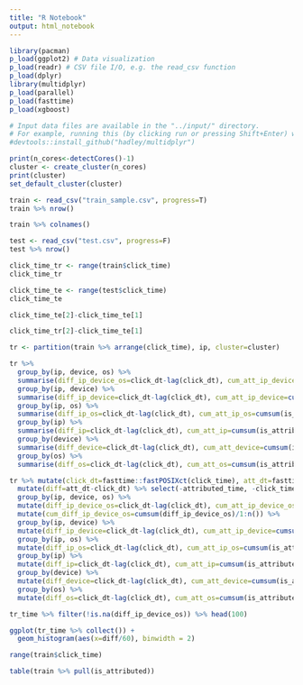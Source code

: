```yaml
---
title: "R Notebook"
output: html_notebook
---
```


```r
library(pacman)
p_load(ggplot2) # Data visualization
p_load(readr) # CSV file I/O, e.g. the read_csv function
p_load(dplyr)
library(multidplyr)
p_load(parallel)
p_load(fasttime)
p_load(xgboost)

# Input data files are available in the "../input/" directory.
# For example, running this (by clicking run or pressing Shift+Enter) will list the files in the input directory
#devtools::install_github("hadley/multidplyr")
```

```r
print(n_cores<-detectCores()-1)
cluster <- create_cluster(n_cores)
print(cluster)
set_default_cluster(cluster)
```


```r
train <- read_csv("train_sample.csv", progress=T)
train %>% nrow()
```

```r
train %>% colnames()

```


```r
test <- read_csv("test.csv", progress=F)
test %>% nrow()
```

```r
click_time_tr <- range(train$click_time)
click_time_tr
```

```r
click_time_te <- range(test$click_time)
click_time_te
```

```r
click_time_te[2]-click_time_te[1]
```

```r
click_time_tr[2]-click_time_te[1]
```

```r
tr <- partition(train %>% arrange(click_time), ip, cluster=cluster)
```



```r
tr %>% 
  group_by(ip, device, os) %>% 
  summarise(diff_ip_device_os=click_dt-lag(click_dt), cum_att_ip_device_os=cumsum(is_attributed) ) %>% 
  group_by(ip, device) %>% 
  summarise(diff_ip_device=click_dt-lag(click_dt), cum_att_ip_device=cumsum(is_attributed) ) %>% 
  group_by(ip, os) %>% 
  summarise(diff_ip_os=click_dt-lag(click_dt), cum_att_ip_os=cumsum(is_attributed) ) %>% 
  group_by(ip) %>% 
  summarise(diff_ip=click_dt-lag(click_dt), cum_att_ip=cumsum(is_attributed) ) %>% 
  group_by(device) %>% 
  summarise(diff_device=click_dt-lag(click_dt), cum_att_device=cumsum(is_attributed) ) %>% 
  group_by(os) %>% 
  summarise(diff_os=click_dt-lag(click_dt), cum_att_os=cumsum(is_attributed) )  -> tr_time
```


```r
tr %>% mutate(click_dt=fasttime::fastPOSIXct(click_time), att_dt=fasttime::fastPOSIXct(attributed_time)) %>% 
  mutate(diff=att_dt-click_dt) %>% select(-attributed_time, -click_time )  %>%
  group_by(ip, device, os) %>% 
  mutate(diff_ip_device_os=click_dt-lag(click_dt), cum_att_ip_device_os=cumsum(is_attributed)/1:n() ) %>% 
  mutate(cum_diff_ip_device_os=cumsum(diff_ip_device_os)/1:n()) %>% 
  group_by(ip, device) %>% 
  mutate(diff_ip_device=click_dt-lag(click_dt), cum_att_ip_device=cumsum(is_attributed)/1:n() ) %>% 
  group_by(ip, os) %>% 
  mutate(diff_ip_os=click_dt-lag(click_dt), cum_att_ip_os=cumsum(is_attributed)/1:n() ) %>% 
  group_by(ip) %>% 
  mutate(diff_ip=click_dt-lag(click_dt), cum_att_ip=cumsum(is_attributed)/1:n() ) %>% 
  group_by(device) %>% 
  mutate(diff_device=click_dt-lag(click_dt), cum_att_device=cumsum(is_attributed)/1:n() ) %>% 
  group_by(os) %>% 
  mutate(diff_os=click_dt-lag(click_dt), cum_att_os=cumsum(is_attributed)/1:n() )  -> tr_time

tr_time %>% filter(!is.na(diff_ip_device_os)) %>% head(100)
```

```r
ggplot(tr_time %>% collect()) +
  geom_histogram(aes(x=diff/60), binwidth = 2) 
```

```r
range(train$click_time)
```


```r
table(train %>% pull(is_attributed))
```


